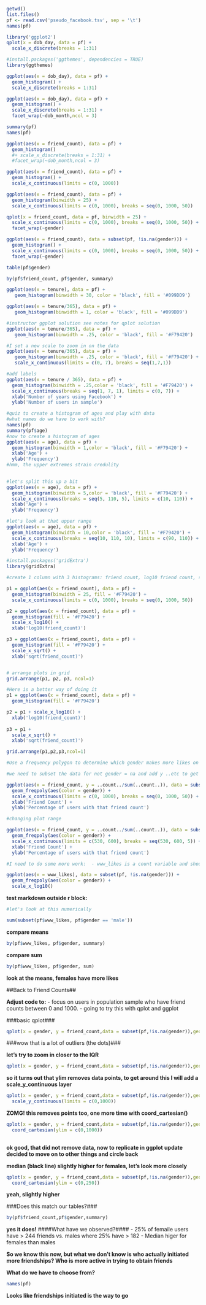 ```r
getwd()
list.files()
pf <- read.csv('pseudo_facebook.tsv', sep = '\t')
names(pf)
```


```r
library('ggplot2')
qplot(x = dob_day, data = pf) +
  scale_x_discrete(breaks = 1:31)


```
```r
#install.packages('ggthemes', dependencies = TRUE) 
library(ggthemes) 
```

```r
ggplot(aes(x = dob_day), data = pf) + 
  geom_histogram() + 
  scale_x_discrete(breaks = 1:31)

```
```r
ggplot(aes(x = dob_day), data = pf) + 
  geom_histogram() + 
  scale_x_discrete(breaks = 1:31) +
  facet_wrap(~dob_month,ncol = 3)
```
```r
summary(pf)
names(pf)
```

```r
ggplot(aes(x = friend_count), data = pf) + 
  geom_histogram()  
  #+ scale_x_discrete(breaks = 1:31) +
  #facet_wrap(~dob_month,ncol = 3)
```

```r
ggplot(aes(x = friend_count), data = pf) + 
  geom_histogram() + 
  scale_x_continuous(limits = c(0, 1000))
```
```r
ggplot(aes(x = friend_count), data = pf) + 
  geom_histogram(binwidth = 25) + 
  scale_x_continuous(limits = c(0, 1000), breaks = seq(0, 1000, 50))
```

```r
qplot(x = friend_count, data = pf, binwidth = 25) + 
  scale_x_continuous(limits = c(0, 1000), breaks = seq(0, 1000, 50)) +
  facet_wrap(~gender)
```
```r
ggplot(aes(x = friend_count), data = subset(pf, !is.na(gender))) + 
  geom_histogram() + 
  scale_x_continuous(limits = c(0, 1000), breaks = seq(0, 1000, 50)) + 
  facet_wrap(~gender)
```

```r
table(pf$gender)
```
```r
by(pf$friend_count, pf$gender, summary)
```
```r
ggplot(aes(x = tenure), data = pf) + 
   geom_histogram(binwidth = 30, color = 'black', fill = '#099DD9')
```

```r
ggplot(aes(x = tenure/365), data = pf) + 
   geom_histogram(binwidth = 1, color = 'black', fill = '#099DD9')
```
```r
#instructor ggplot solution see notes for qplot solution
ggplot(aes(x = tenure/365), data = pf) + 
   geom_histogram(binwidth = .25, color = 'black', fill = '#F79420')
```


```r
#I set a new scale to zoom in on the data
ggplot(aes(x = tenure/365), data = pf) + 
   geom_histogram(binwidth = .25, color = 'black', fill = '#F79420') + 
   scale_x_continuous(limits = c(0, 7), breaks = seq(1,7,1))
```
```r
#add labels
ggplot(aes(x = tenure / 365), data = pf) + 
  geom_histogram(binwidth = .25,color = 'black', fill = '#F79420') + 
  scale_x_continuous(breaks = seq(1, 7, 1), limits = c(0, 7)) + 
  xlab('Number of years using Facebook') + 
  ylab('Number of users in sample')
```
```r
#quiz to create a histogram of ages and play with data
#what names do we have to work with?
names(pf)
summary(pf$age)
#now to create a histogram of ages
ggplot(aes(x = age), data = pf) + 
  geom_histogram(binwidth = 1,color = 'black', fill = '#F79420') + 
  xlab('Age') + 
  ylab('Frequency')
#hmm, the upper extremes strain credulity
  
```

```r
#let's split this up a bit
ggplot(aes(x = age), data = pf) + 
  geom_histogram(binwidth = 5,color = 'black', fill = '#F79420') + 
  scale_x_continuous(breaks = seq(5, 110, 5), limits = c(10, 110)) +
  xlab('Age') + 
  ylab('Frequency')
```

```r
#let's look at that upper range
ggplot(aes(x = age), data = pf) + 
  geom_histogram(binwidth = 10,color = 'black', fill = '#F79420') + 
  scale_x_continuous(breaks = seq(10, 110, 10), limits = c(90, 110)) +
  xlab('Age') + 
  ylab('Frequency')
```
```r
#install.packages('gridExtra') 
library(gridExtra) 
```

```r
#create 1 column with 3 histograms: friend count, log10 friend count, sqrt friend #count

p1 = ggplot(aes(x = friend_count), data = pf) + 
  geom_histogram(binwidth = 25, fill = '#F79420') + 
  scale_x_continuous(limits = c(0, 1000), breaks = seq(0, 1000, 50))

p2 = ggplot(aes(x = friend_count), data = pf) + 
  geom_histogram(fill = '#F79420') + 
  scale_x_log10() +
  xlab('log10(friend_count)')

p3 = ggplot(aes(x = friend_count), data = pf) + 
  geom_histogram(fill = '#F79420') + 
  scale_x_sqrt() +
  xlab('sqrt(friend_count)')


# arrange plots in grid
grid.arrange(p1, p2, p3, ncol=1)
```
```r
#Here is a better way of doing it
p1 = ggplot(aes(x = friend_count), data = pf) + 
  geom_histogram(fill = '#F79420')

p2 = p1 + scale_x_log10() +
  xlab('log10(friend_count)')
  
p3 = p1 +
  scale_x_sqrt() +
  xlab('sqrt(friend_count)')

grid.arrange(p1,p2,p3,ncol=1)

```

```r
#Use a frequency polygon to determine which gender makes more likes on the www (www_likes)

#we need to subset the data for not gender = na and add y ..etc to get proportion. The latter is because there are many more males than females in the data set.  We know from previous analysis that females tend to have more likes, where does the transitions occur?

ggplot(aes(x = friend_count, y = ..count../sum(..count..)), data = subset(pf, !is.na(gender))) +
  geom_freqpoly(aes(color = gender)) + 
  scale_x_continuous(limits = c(0, 1000), breaks = seq(0, 1000, 50)) + 
  xlab('Friend Count') + 
  ylab('Percentage of users with that friend count')
```
```r
#changing plot range

ggplot(aes(x = friend_count, y = ..count../sum(..count..)), data = subset(pf, !is.na(gender))) +
  geom_freqpoly(aes(color = gender)) + 
  scale_x_continuous(limits = c(530, 600), breaks = seq(530, 600, 5)) + 
  xlab('Friend Count') + 
  ylab('Percentage of users with that friend count')

```
```r
#I need to do some more work:  - www_likes is a count variable and should be plotted on a discrete scale  - www_like is long tail data which may benefit from a log tranformation

ggplot(aes(x = www_likes), data = subset(pf, !is.na(gender))) + 
  geom_freqpoly(aes(color = gender)) + 
  scale_x_log10()
```

**test markdown outside r block:**
```r
#let's look at this numerically

sum(subset(pf$www_likes, pf$gender == 'male'))

```
**compare means**
```r
by(pf$www_likes, pf$gender, summary)

```
**compare sum**
```r
by(pf$www_likes, pf$gender, sum)
```


**look at the means, females have more likes**

##Back to Friend Counts##

**Adjust code to:**
- focus on users in population sample who have friend counts between 0 and 1000.
- going to try this with qplot and ggplot

###basic qplot###

```r
qplot(x = gender, y = friend_count,data = subset(pf,!is.na(gender)),geom = 'boxplot')
```
###wow that is a lot of outliers (the dots)###

**let's try to zoom in closer to the IQR**

```r
qplot(x = gender, y = friend_count,data = subset(pf,!is.na(gender)),geom = 'boxplot',ylim = c(0,1000))
```
**so it turns out that ylim removes data points, to get around this I will add a scale_y_continuous layer**

```r
qplot(x = gender, y = friend_count,data = subset(pf,!is.na(gender)),geom = 'boxplot') +
  scale_y_continuous(limits = c(0,1000))
```
**ZOMG! this removes points too, one more time with coord_cartesian()**

```r
qplot(x = gender, y = friend_count,data = subset(pf,!is.na(gender)),geom = 'boxplot') +
  coord_cartesian(ylim = c(0,1000))
  
```
**ok good, that did not remove data, now to replicate in ggplot**
**update decided to move on to other things and circle back**

**median (black line) slightly higher for females, let's look more closely**

```r
qplot(x = gender, y = friend_count,data = subset(pf,!is.na(gender)),geom = 'boxplot') +
  coord_cartesian(ylim = c(0,250))
```
**yeah, slightly higher**

###Does this match our tables?###

```r
by(pf$friend_count,pf$gender,summary)
```
**yes it does!**
####What have we observed?####
- 25% of femaile users have > 244 friends vs. males where 25% have > 182
- Median higer for females than males

**So we know this now, but what we don't know is who actually initiated more friendships?  Who is more active in trying to obtain friends**

**What do we have to choose from?**

```r
names(pf)
```
**Looks like friendships initiated is the way to go**

```r

```


